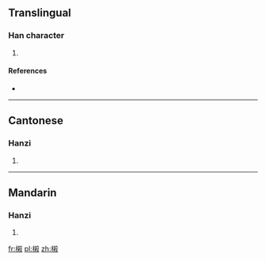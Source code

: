 ==Translingual==

===Han character===
{{Han char|rn=75|rad=木|as=11|sn=15|four=4794<sub>7</sub>|canj=木大金水 (DKCE)}}

# {{defn|Han|sort=木11}}

====References====
* {{Han ref|kx=0551.181|dkj=15353|hdz=21280.141|uh=6A27|ud=27175|bh=E5D9|bd=58841}}

----

==Cantonese==

===Hanzi===
{{yue-hanzi|jyut=|y=saat3}}

# {{defn|Cantonese|sort=木11}}

----

==Mandarin==

===Hanzi===
{{cmn-hanzi|pin=[[shā]] ([[sha1]])|wg=sha<sup>1</sup>}}

# {{defn|Mandarin|sort=木11}}

[[fr:樧]]
[[pl:樧]]
[[zh:樧]]